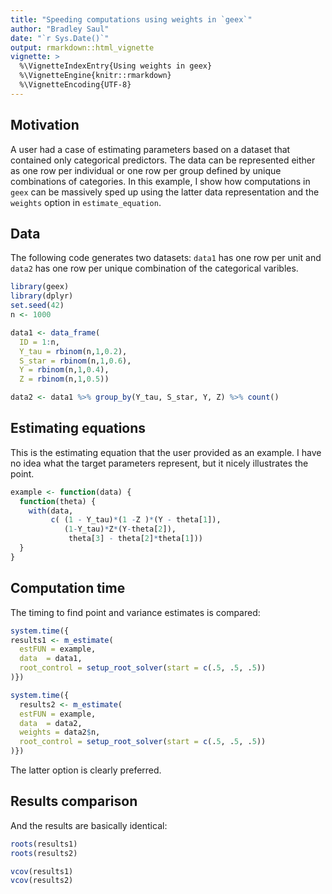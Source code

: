 ```yaml
---
title: "Speeding computations using weights in `geex`"
author: "Bradley Saul"
date: "`r Sys.Date()`"
output: rmarkdown::html_vignette
vignette: >
  %\VignetteIndexEntry{Using weights in geex}
  %\VignetteEngine{knitr::rmarkdown}
  %\VignetteEncoding{UTF-8}
---
```


## Motivation

A user had a case of estimating parameters based on a dataset that contained only categorical predictors. The data can be represented either as one row per individual or one row per group defined by unique combinations of categories. In this example, I show how computations in `geex` can be massively sped up using the latter data representation and the `weights` option in `estimate_equation`.

## Data

The following code generates two datasets: `data1` has one row per unit and `data2` has one row per unique combination of the categorical varibles.

```r
library(geex)
library(dplyr)
set.seed(42)
n <- 1000

data1 <- data_frame(
  ID = 1:n,
  Y_tau = rbinom(n,1,0.2),
  S_star = rbinom(n,1,0.6),
  Y = rbinom(n,1,0.4),
  Z = rbinom(n,1,0.5))

data2 <- data1 %>% group_by(Y_tau, S_star, Y, Z) %>% count()
```

## Estimating equations

This is the estimating equation that the user provided as an example. I have no idea what the target parameters represent, but it nicely illustrates the point.

```r
example <- function(data) {
  function(theta) {
    with(data, 
         c( (1 - Y_tau)*(1 -Z )*(Y - theta[1]),
            (1-Y_tau)*Z*(Y-theta[2]),
             theta[3] - theta[2]*theta[1]))
  }
}
```

## Computation time

The timing to find point and variance estimates is compared:
```r
system.time({
results1 <- m_estimate(
  estFUN = example,
  data  = data1,
  root_control = setup_root_solver(start = c(.5, .5, .5))
)})

system.time({
  results2 <- m_estimate(
  estFUN = example,
  data  = data2,
  weights = data2$n,
  root_control = setup_root_solver(start = c(.5, .5, .5))
)})
```

The latter option is clearly preferred.

## Results comparison

And the results are basically identical:
```r
roots(results1)
roots(results2)

vcov(results1)
vcov(results2)
```
